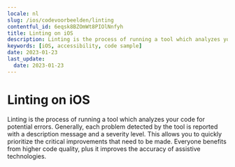 ```yaml
---
locale: nl
slug: /ios/codevoorbeelden/linting
contentful_id: 6eqsk8BZOmWt8PIOlNnfyh
title: Linting on iOS
description: Linting is the process of running a tool which analyzes your code for potential errors.
keywords: [iOS, accessibility, code sample]
date: 2023-01-23
last_update:
  date: 2023-01-23
---
```


# Linting on iOS

Linting is the process of running a tool which analyzes your code for potential errors. Generally, each problem detected by the tool is reported with a description message and a severity level. This allows you to quickly prioritize the critical improvements that need to be made. Everyone benefits from higher code quality, plus it improves the accuracy of assistive technologies.

<CodeSample id="linting" locale="nl" platform="ios"/>
